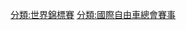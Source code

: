 {{Commons category|UCI World Championships}}

{{Cat main|UCI世界錦標賽}}

{{UCI世界錦標賽}}

[[分類:世界錦標賽|分類:世界錦標賽]]
[[分類:國際自由車總會賽事|分類:國際自由車總會賽事]]